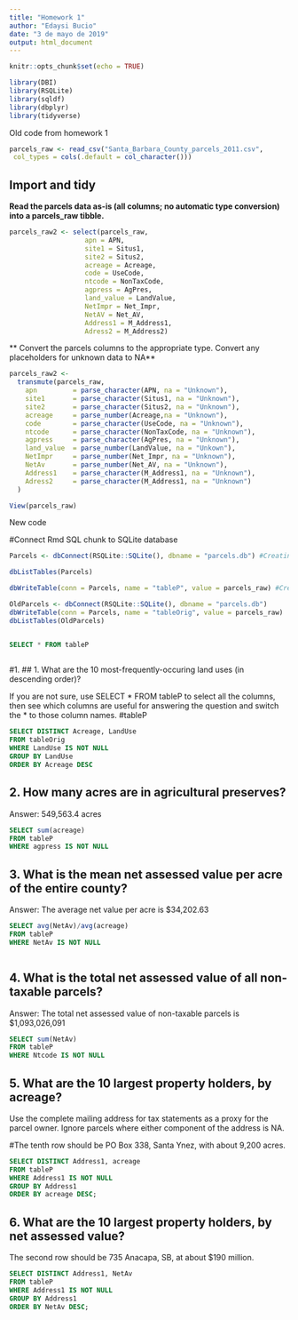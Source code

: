 ```yaml
---
title: "Homework 1"
author: "Edaysi Bucio"
date: "3 de mayo de 2019"
output: html_document
---
```


```r
knitr::opts_chunk$set(echo = TRUE)

library(DBI)
library(RSQLite)
library(sqldf)
library(dbplyr)
library(tidyverse)

```
####### Old code from homework 1 #############################################

```r

parcels_raw <- read_csv("Santa_Barbara_County_parcels_2011.csv",
 col_types = cols(.default = col_character()))

```

## Import and tidy 

**Read the parcels data as-is (all columns; no automatic type conversion) into a parcels_raw tibble.**
```r

parcels_raw2 <- select(parcels_raw,
                   apn = APN,
                   site1 = Situs1,
                   site2 = Situs2, 
                   acreage = Acreage,
                   code = UseCode,
                   ntcode = NonTaxCode,
                   agpress = AgPres,
                   land_value = LandValue,
                   NetImpr = Net_Impr,
                   NetAV = Net_AV,
                   Address1 = M_Address1,
                   Adress2 = M_Address2)

```

** Convert the parcels columns to the appropriate type. Convert any placeholders for unknown data to NA**
```r

parcels_raw2 <-
  transmute(parcels_raw,
    apn         = parse_character(APN, na = "Unknown"),
    site1       = parse_character(Situs1, na = "Unknown"),
    site2       = parse_character(Situs2, na = "Unknown"),
    acreage     = parse_number(Acreage,na = "Unknown"),
    code        = parse_character(UseCode, na = "Unknown"),
    ntcode      = parse_character(NonTaxCode, na = "Unknown"),
    agpress     = parse_character(AgPres, na = "Unknown"),
    land_value  = parse_number(LandValue, na = "Unkown"),
    NetImpr     = parse_number(Net_Impr, na = "Unknown"),
    NetAv       = parse_number(Net_AV, na = "Unknown"),
    Address1    = parse_character(M_Address1, na = "Unknown"),
    Adress2     = parse_character(M_Address1, na = "Unknown")
  )

View(parcels_raw)

```

####### New code #############################################################

#Connect Rmd SQL chunk to SQLite database
```r


Parcels <- dbConnect(RSQLite::SQLite(), dbname = "parcels.db") #Creating an empty database. Creating the connection step

dbListTables(Parcels) 

dbWriteTable(conn = Parcels, name = "tableP", value = parcels_raw) #Creating all my data

```

```r

OldParcels <- dbConnect(RSQLite::SQLite(), dbname = "parcels.db") 
dbWriteTable(conn = Parcels, name = "tableOrig", value = parcels_raw) 
dbListTables(OldParcels) 



```



```sql

SELECT * FROM tableP
 
```

#1. ##  1. What are the 10 most-frequently-occuring land uses (in descending order)? 

If you are not sure, use SELECT * FROM tableP to select all the columns, then see which columns are useful for answering the question and switch the * to those column names. #tableP
```sql

SELECT DISTINCT Acreage, LandUse
FROM tableOrig
WHERE LandUse IS NOT NULL
GROUP BY LandUse
ORDER BY Acreage DESC


```



## 2. How many acres are in agricultural preserves? 
Answer: 549,563.4 acres

```sql

SELECT sum(acreage)
FROM tableP 
WHERE agpress IS NOT NULL


```


## 3. What is the mean net assessed value per acre of the entire county? 
Answer: The average net value per acre is $34,202.63


```sql

SELECT avg(NetAv)/avg(acreage) 
FROM tableP
WHERE NetAv IS NOT NULL



```

## 4. What is the total net assessed value of all non-taxable parcels? 
Answer: The total net assessed value of non-taxable parcels is $1,093,026,091 


```sql

SELECT sum(NetAv)
FROM tableP 
WHERE Ntcode IS NOT NULL


```

## 5. What are the 10 largest property holders, by acreage? 
Use the complete mailing address for tax statements as a proxy for the parcel owner. Ignore parcels where either component of the address is NA.

#The tenth row should be PO Box 338, Santa Ynez, with about 9,200 acres.

```sql

SELECT DISTINCT Address1, acreage 
FROM tableP 
WHERE Address1 IS NOT NULL
GROUP BY Address1 
ORDER BY acreage DESC;


```

## 6. What are the 10 largest property holders, by net assessed value?
The second row should be 735 Anacapa, SB, at about $190 million.

```sql


SELECT DISTINCT Address1, NetAv 
FROM tableP 
WHERE Address1 IS NOT NULL
GROUP BY Address1 
ORDER BY NetAv DESC;

```

